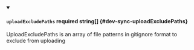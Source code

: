 
<details className="config-field" data-expandable="false" open>
<summary>

#### `uploadExcludePaths` <span class="config-field-required" data-required="false">required</span> <span class="config-field-type">string[]</span> <span class="config-field-default"></span> <span class="config-field-enum"></span> {#dev-sync-uploadExcludePaths}

UploadExcludePaths is an array of file patterns in gitignore format to exclude from uploading

</summary>



</details>
